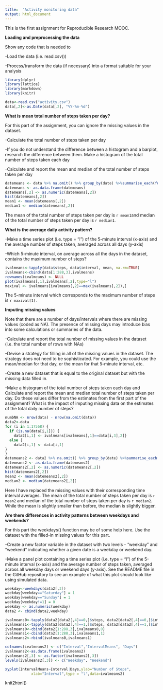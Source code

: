 ```yaml
---
title:  "Activity monitoring data"
output: html_document
---
```


This is the first assignment for Reproducible Research MOOC. 

**Loading and preprocessing the data**

Show any code that is needed to

-Load the data (i.e. read.csv())

-Process/transform the data (if necessary) into a format suitable for your analysis

```r
library(dplyr)
library(lattice)
library(markdown)
library(knitr)

data<-read.csv("activity.csv")
data[,2]<-as.Date(data[,2], "%Y-%m-%d")

```

**What is mean total number of steps taken per day?**

For this part of the assignment, you can ignore the missing values in the dataset.

-Calculate the total number of steps taken per day

-If you do not understand the difference between a histogram and a barplot, research the difference between them. Make a histogram of the total number of steps taken each day


-Calculate and report the mean and median of the total number of steps taken per day


```r
datemeans <- data %>% na.omit() %>% group_by(date) %>%summarise_each(funs(mean))
datemeans <- as.data.frame(datemeans)
datemeans[,2] <- as.numeric(datemeans[,2])
hist(datemeans[,2])
mean1 <- mean(datemeans[,2])
median1 <- median(datemeans[,2])

```
The mean of the total number of steps taken per day is `r mean1`and median of the total number of steps taken per day is `r median1`.

**What is the average daily activity pattern?**

-Make a time series plot (i.e. type = "l") of the 5-minute interval (x-axis) and the average number of steps taken, averaged across all days (y-axis)

-Which 5-minute interval, on average across all the days in the dataset, contains the maximum number of steps?

```r
ivalmeans<-tapply(data$steps, data$interval, mean, na.rm=TRUE)
ivalmeans<-cbind(data[1:288,3],ivalmeans)
rownames(ivalmeans) <- NULL
plot(ivalmeans[,1],ivalmeans[,2],type="l")
maxival <- ivalmeans[ivalmeans[,2]==max(ivalmeans[,2]),]

```
The 5-minute interval which corresponds to the maximum number of steps is `r maxival[1]`.

**Imputing missing values**

Note that there are a number of days/intervals where there are missing values (coded as NA). The presence of missing days may introduce bias into some calculations or summaries of the data.

-Calculate and report the total number of missing values in the dataset (i.e. the total number of rows with NAs)

-Devise a strategy for filling in all of the missing values in the dataset. The strategy does not need to be sophisticated. For example, you could use the mean/median for that day, or the mean for that 5-minute interval, etc.

-Create a new dataset that is equal to the original dataset but with the missing data filled in.

-Make a histogram of the total number of steps taken each day and Calculate and report the mean and median total number of steps taken per day. Do these values differ from the estimates from the first part of the assignment? What is the impact of imputing missing data on the estimates of the total daily number of steps?


```r
numbNA <- nrow(data) - nrow(na.omit(data))
data2<-data
for (i in 1:17568) {
  if (is.na(data[i,1])) {
    data2[i,1] <- ivalmeans[ivalmeans[,1]==data[i,3],2]}
  else {
    data2[i,1] <- data[i,1]
}
}
datemeans2 <- data2 %>% na.omit() %>% group_by(date) %>%summarise_each(funs(mean))
datemeans2 <- as.data.frame(datemeans2)
datemeans2[,2] <- as.numeric(datemeans2[,2])
hist(datemeans2[,2])
mean2 <- mean(datemeans2[,2])
median2 <- median(datemeans2[,2])
```
Here I have replaced the missing values with their corresponding time interval averages. 
The mean of the total number of steps taken per day is `r mean2` and median of the total number of steps taken per day is `r median2`. While the mean is slightly smaller than before, the median is slightly bigger.

**Are there differences in activity patterns between weekdays and weekends?**

For this part the weekdays() function may be of some help here. Use the dataset with the filled-in missing values for this part.

-Create a new factor variable in the dataset with two levels - "weekday" and "weekend" indicating whether a given date is a weekday or weekend day.

-Make a panel plot containing a time series plot (i.e. type = "l") of the 5-minute interval (x-axis) and the average number of steps taken, averaged across all weekday days or weekend days (y-axis). See the README file in the GitHub repository to see an example of what this plot should look like using simulated data.

```r
weekday<-weekdays(data2[,2])
weekday[weekday=="Saturday"] = 1
weekday[weekday=="Sunday"] = 1
weekday[weekday!=1] = 0
weekday <- as.numeric(weekday)
data2 <- cbind(data2,weekday)

ivalmeans0<-tapply(data2[data2[,4]==0,]$steps, data2[data2[,4]==0,]$interval, mean)
ivalmeans1<-tapply(data2[data2[,4]==1,]$steps, data2[data2[,4]==1,]$interval, mean)
ivalmeans0<-cbind(data2[1:288,3],ivalmeans0,0)
ivalmeans1<-cbind(data2[1:288,3],ivalmeans1,1)
ivalmeans2<-rbind(ivalmeans0,ivalmeans1)

colnames(ivalmeans2) <- c("Interval","IntervalMeans", "Days")
ivalmeans2<-as.data.frame(ivalmeans2)
ivalmeans2[,3] <- as.factor(ivalmeans2[,3])
levels(ivalmeans2[,3]) <- c("Weekday", "Weekend")

xyplot(IntervalMeans~Interval|Days,ylab="Number of Steps", 
            xlab="Interval",type = "l",data=ivalmeans2)
```
knit2html()